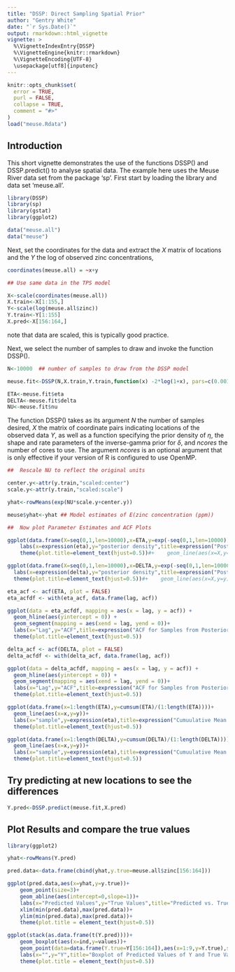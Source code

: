 ```yaml
---
title: "DSSP: Direct Sampling Spatial Prior"
author: "Gentry White"
date: "`r Sys.Date()`"
output: rmarkdown::html_vignette
vignette: >
  %\VignetteIndexEntry{DSSP}
  %\VignetteEngine{knitr::rmarkdown}
  %\VignetteEncoding{UTF-8}
  \usepackage[utf8]{inputenc}
---
```


```r
knitr::opts_chunk$set(
  error = TRUE,
  purl = FALSE,
  collapse = TRUE,
  comment = "#>"
)
load("meuse.Rdata")
```
## Introduction
This short vignette demonstrates the use of the functions DSSP() and DSSP.predict() to analyse spatial data.  The example here uses the Meuse River data set from the package 'sp'. First start by loading the library and data set 'meuse.all'. 

```r
library(DSSP)
library(sp)
library(gstat)
library(ggplot2)

data("meuse.all")
data("meuse")
```
Next, set the coordinates for the data and extract the $X$ matrix of locations and the $Y$ the log of observed zinc concentrations,
```r
coordinates(meuse.all) = ~x+y

## Use same data in the TPS model

X<-scale(coordinates(meuse.all))
X.train<-X[1:155,]
Y<-scale(log(meuse.all$zinc))
Y.train<-Y[1:155]
X.pred<-X[156:164,]
```
note that data are scaled, this is typically good practice. 

Next, we select the number of samples to draw and invoke the function DSSP().

```r
N<-10000  ## number of samples to draw from the DSSP model

meuse.fit<-DSSP(N,X.train,Y.train,function(x) -2*log(1+x), pars=c(0.001,0.001),ncores=1)

ETA<-meuse.fit$eta
DELTA<-meuse.fit$delta
NU<-meuse.fit$nu

```
The function DSSP() takes as its argument $N$ the number of samples desired, $X$ the matrix of coordinate pairs indicating locations of the observed data $Y$, as well as a function specifying the prior density of $\eta$, the shape and rate parameters of the inverse-gamma prior for $\delta$, and $ncores$ the number of cores to use. The argument $ncores$ is an optional argument that is only effective if your version of R is configured to use OpenMP.  

```r
##  Rescale NU to reflect the original units

center.y<-attr(y.train,"scaled:center")
scale.y<-attr(y.train,"scaled:scale")

yhat<-rowMeans(exp(NU*scale.y+center.y))

meuse$yhat<-yhat ## Model estimates of E(zinc concentration (ppm))
```


```r
##  Now plot Parameter Estimates and ACF Plots

ggplot(data.frame(X=seq(0,1,len=10000),x=ETA,y=exp(-seq(0,1,len=10000))))+geom_density(aes(x=x))+
    labs(x=expression(eta),y="posterior density",title=expression("Posterior Density of "*eta))+
    theme(plot.title=element_text(hjust=0.5))#+    geom_line(aes(x=X,y=y))

ggplot(data.frame(X=seq(0,1,len=10000),x=DELTA,y=exp(-seq(0,1,len=10000))))+geom_density(aes(x=x))+
  labs(x=expression(delta),y="posterior density",title=expression("Posterior Density of "*delta))+
  theme(plot.title=element_text(hjust=0.5))#+    geom_line(aes(x=X,y=y))
```

```r
eta_acf <- acf(ETA, plot = FALSE)
eta_acfdf <- with(eta_acf, data.frame(lag, acf))

ggplot(data = eta_acfdf, mapping = aes(x = lag, y = acf)) +
  geom_hline(aes(yintercept = 0)) +
  geom_segment(mapping = aes(xend = lag, yend = 0))+
  labs(x="Lag",y="ACF",title=expression("ACF for Samples from Posterior of "*eta))+
  theme(plot.title=element_text(hjust=0.5))

delta_acf <- acf(DELTA, plot = FALSE)
delta_acfdf <- with(delta_acf, data.frame(lag, acf))

ggplot(data = delta_acfdf, mapping = aes(x = lag, y = acf)) +
  geom_hline(aes(yintercept = 0)) +
  geom_segment(mapping = aes(xend = lag, yend = 0))+
  labs(x="Lag",y="ACF",title=expression("ACF for Samples from Posterior of "*delta))+
  theme(plot.title=element_text(hjust=0.5))
```

```r
ggplot(data.frame(x=1:length(ETA),y=cumsum(ETA)/(1:length(ETA))))+
  geom_line(aes(x=x,y=y))+
  labs(x="sample",y=expression(eta),title=expression("Cumuulative Mean of Samples from Posterior of "*eta))+
  theme(plot.title=element_text(hjust=0.5))

ggplot(data.frame(x=1:length(DELTA),y=cumsum(DELTA)/(1:length(DELTA))))+
  geom_line(aes(x=x,y=y))+
  labs(x="sample",y=expression(eta),title=expression("Cumuulative Mean of Samples from Posterior of "*delta))+
  theme(plot.title=element_text(hjust=0.5))
```





##  Try predicting at new locations to see the differences

```r
Y.pred<-DSSP.predict(meuse.fit,X.pred)
```

##  Plot Results and compare the true values

```r
library(ggplot2)

yhat<-rowMeans(Y.pred)

pred.data<-data.frame(cbind(yhat,y.true=meuse.all$zinc[156:164]))

ggplot(pred.data,aes(x=yhat,y=y.true))+
    geom_point(size=3)+
    geom_abline(aes(intercept=0,slope=1))+
    labs(x="Predicted Values",y="True Values",title="Predicted vs. True Values")+
    xlim(min(pred.data),max(pred.data))+
    ylim(min(pred.data),max(pred.data))+
    theme(plot.title = element_text(hjust=0.5))

ggplot(stack(as.data.frame(t(Y.pred))))+
    geom_boxplot(aes(x=ind,y=values))+
    geom_point(data=data.frame(Y.true=Y[156:164]),aes(x=1:9,y=Y.true),shape=4,size=3)+
    labs(x="",y="Y",title="Boxplot of Predicted Values of Y and True Values (X)")+
    theme(plot.title = element_text(hjust=0.5))
```
